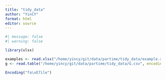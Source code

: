```yaml
---
title: "tidy_data"
author: "YinCY"
format: html
editor: source
---
```


```r
#| message: false
#| warning: false

library(xlsx)
```


```r
examples <- read.xlsx("/home/yincy/git/data/partime/tidy_data/example.xlsx")
g <- read.table("/home/yincy/git/data/partime/tidy_data/G.csv", encoding = "utf-8")
```

```r
Encoding("fa\xE7ile")
```













